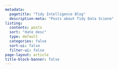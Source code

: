 ```yaml
---
metadata:
  pagetitle: "Tidy Intelligence Blog"
  description-meta: "Posts about Tidy Data Sciene"
listing:
  contents: posts
  sort: "date desc"
  type: default
  categories: false
  sort-ui: false
  filter-ui: false
page-layout: article
title-block-banner: false
---
```



